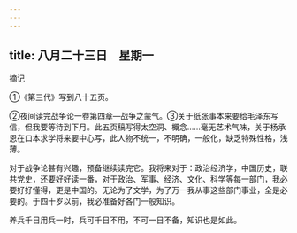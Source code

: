 ```yaml
---
---
---
```

title: 八月二十三日　星期一
---




摘记

①《第三代》写到八十五页。

②夜间读完战争论一卷第四章―战争之蒙气。③关于纸张事本来要给毛泽东写信，但我要等待到下月。此五页稿写得太空洞、概念……毫无艺术气味，关于杨承恩在口本求学将来要中心写，此人物不统一，不明确，一般化，缺乏特殊性格，浅薄。

对于战争论甚有兴趣，预备继续读完它。我将来对于：政治经济学，中国历史，联共党史，还要好好读一番，对于政治、军事、经济、文化、科学等每一部门，我必要好好懂得，更是中国的。无论为了文学，为了万一我从事这些部门事业，全是必要的。于四十岁以前，我必准备好各门一般知识。

养兵千日用兵一时，兵可千日不用，不可一日不备，知识也是如此。